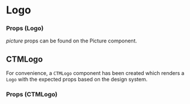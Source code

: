 
<Meta title="Components/Logo" component={Logo} />

# Logo

<Preview>
  <Story name="logo">
    <Logo
      size="large"
      link="https://www.comparethemarket.com.au"
      picture={{
        src: CTMLogoStacked,
        srcsets: [
          {
            srcset: CTMLogoStacked,
            media: `(max-width: ${screens.lg}`,
          },
          {
            srcset: CTMLogoInline,
          }
        ],
      }}
   />
  </Story>
</Preview>

### Props (Logo)

*picture* props can be found on the <LinkTo kind="components-picture--picture">Picture</LinkTo> component.

<Props of={Logo} />

## CTMLogo

For convenience, a `CTMLogo` component has been created which renders a `Logo` with the expected props based on the
design system.

### Props (CTMLogo)

<Props of={CTMLogo} />
